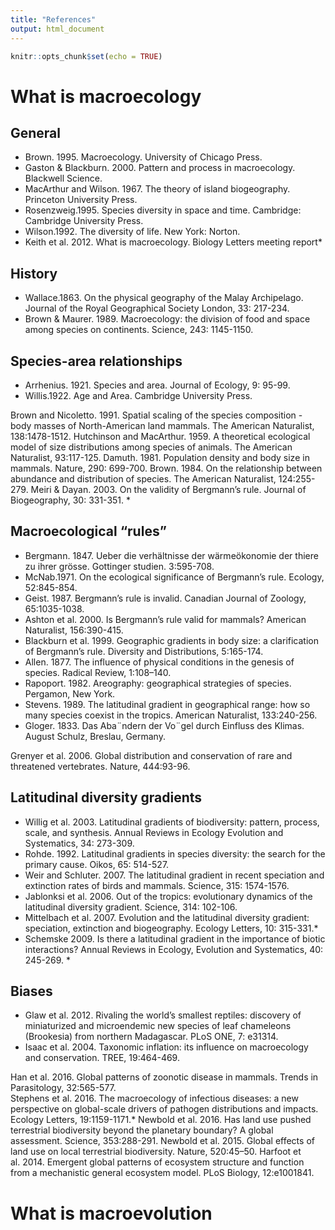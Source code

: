 ```yaml
---
title: "References"
output: html_document
---
```


```r
knitr::opts_chunk$set(echo = TRUE)
```

# What is macroecology

## General

* Brown. 1995. Macroecology. University of Chicago Press.
* Gaston & Blackburn. 2000. Pattern and process in macroecology. Blackwell Science.
* MacArthur and Wilson.  1967. The theory of island biogeography. Princeton University Press.
* Rosenzweig.1995. Species diversity in space and time. Cambridge: Cambridge University Press. 
* Wilson.1992. The diversity of life. New York: Norton.
* Keith et al. 2012. What is macroecology. Biology Letters meeting report*

## History

* Wallace.1863. On the physical geography of the Malay Archipelago. Journal of the Royal Geographical Society London, 33: 217-234.
* Brown & Maurer. 1989. Macroecology: the division of food and space among species on continents. Science, 243: 1145-1150.

## Species-area relationships

* Arrhenius. 1921. Species and area. Journal of Ecology, 9: 95-99.
* Willis.1922. Age and Area. Cambridge University Press.


Brown and Nicoletto. 1991. Spatial scaling of the species composition - body masses of North-American land mammals.  The American Naturalist, 138:1478-1512.
Hutchinson and MacArthur. 1959. A theoretical ecological model of size distributions among species of animals. The American Naturalist, 93:117-125.
Damuth. 1981.  Population density and body size in mammals. Nature, 290: 699-700.
Brown. 1984. On the relationship between abundance and distribution of species. The American Naturalist, 124:255-279.
Meiri & Dayan. 2003. On the validity of Bergmann’s rule. Journal of Biogeography, 30: 331-351. *

## Macroecological "rules"
* Bergmann. 1847. Ueber die verhältnisse der wärmeökonomie der thiere zu ihrer grösse. Gottinger studien. 3:595-708.
* McNab.1971. On the ecological significance of Bergmann's rule. Ecology, 52:845-854.
* Geist. 1987. Bergmann's rule is invalid. Canadian Journal of Zoology, 65:1035-1038.
* Ashton et al. 2000. Is Bergmann's rule valid for mammals? American Naturalist, 156:390-415.
* Blackburn et al. 1999. Geographic gradients in body size: a clarification of Bergmann's rule. Diversity and Distributions, 5:165-174.
* Allen. 1877. The influence of physical conditions in the genesis of species. Radical Review, 1:108–140.
* Rapoport. 1982. Areography: geographical strategies of species. Pergamon, New York. 
* Stevens. 1989. The latitudinal gradient in geographical range: how so many species coexist in the tropics. American Naturalist, 133:240-256.
* Gloger. 1833. Das Aba¨ndern der Vo¨gel durch Einfluss des Klimas. August Schulz, Breslau, Germany.

Grenyer et al. 2006. Global distribution and conservation of rare and threatened vertebrates. Nature, 444:93-96.

## Latitudinal diversity gradients
* Willig et al. 2003. Latitudinal gradients of biodiversity: pattern, process, scale, and synthesis.  Annual Reviews in Ecology Evolution and Systematics, 34: 273-309.
* Rohde. 1992. Latitudinal gradients in species diversity: the search for the primary cause. Oikos, 65: 514-527.
* Weir and Schluter. 2007. The latitudinal gradient in recent speciation and extinction rates of birds and mammals. Science, 315: 1574-1576.
* Jablonksi et al. 2006. Out of the tropics: evolutionary dynamics of the latitudinal diversity gradient. Science, 314: 102-106.
* Mittelbach et al. 2007. Evolution and the latitudinal diversity gradient: speciation, extinction and biogeography. Ecology Letters, 10: 315-331.*
* Schemske 2009. Is there a latitudinal gradient in the importance of biotic interactions? Annual Reviews in Ecology, Evolution and Systematics, 40: 245-269. *

## Biases
* Glaw et al. 2012. Rivaling the world's smallest reptiles: discovery of miniaturized and microendemic new species of leaf chameleons (Brookesia) from northern Madagascar. PLoS ONE, 7: e31314. 
* Isaac et al. 2004. Taxonomic inflation: its influence on macroecology and conservation. TREE, 19:464-469.



Han et al. 2016. Global patterns of zoonotic disease in mammals. Trends in Parasitology, 32:565-577.  
Stephens et al. 2016. The macroecology of infectious diseases: a new perspective on global-scale drivers of pathogen distributions and impacts. Ecology Letters, 19:1159-1171.*
Newbold et al. 2016. Has land use pushed terrestrial biodiversity beyond the planetary boundary? A global assessment. Science, 353:288-291. 
Newbold et al. 2015. Global effects of land use on local terrestrial biodiversity. Nature, 520:45–50.
Harfoot et al. 2014. Emergent global patterns of ecosystem structure and function from a mechanistic general ecosystem model. PLoS Biology, 12:e1001841.



# What is macroevolution

